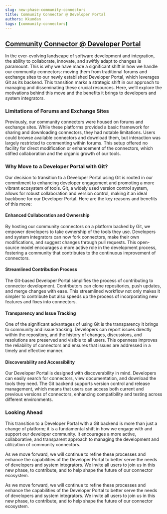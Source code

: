 ```yaml
---
slug: new-phase-community-connectors
title: Community Connector @ Developer Portal
authors: Kkundan
tags: [community-connectors]
---
```


 ## **[Community Connector @ Developer Portal](https://saviynt.github.io/developer-portal/community/connectors)**

In the ever-evolving landscape of software development and integration, the ability to collaborate, innovate, and swiftly adapt to changes is paramount. This is why we have made a significant shift in how we handle our community connectors: moving them from traditional forums and exchange sites to our newly established Developer Portal, which leverages Git as its backend. This transition marks a strategic shift  in our approach to managing and disseminating these crucial resources. Here, we’ll explore the motivations behind this move and the benefits it brings to developers and system integrators.



### **Limitations of Forums and Exchange Sites**

Previously, our community connectors were housed on forums and exchange sites. While these platforms provided a basic framework for sharing and downloading connectors, they had notable limitations. Users could browse available connectors and download them, but interaction was largely restricted to commenting within forums. This setup offered no facility for direct modification or enhancement of the connectors, which stifled collaboration and the organic growth of our tools.

### **Why Move to a Developer Portal with Git?**

Our decision to transition to a Developer Portal using Git is rooted in our commitment to enhancing developer engagement and promoting a more vibrant ecosystem of tools. Git, a widely used version control system, allows for robust collaboration and version control, making it an ideal backbone for our Developer Portal. Here are the key reasons and benefits of this move:

#### Enhanced Collaboration and Ownership

By hosting our community connectors on a platform backed by Git, we empower developers to take ownership of the tools they use. Developers and system integrators can now fork connectors, make their own modifications, and suggest changes through pull requests. This open-source model encourages a more active role in the development process, fostering a community that contributes to the continuous improvement of connectors.

#### Streamlined Contribution Process

The Git-based Developer Portal simplifies the process of contributing to connector development. Contributors can clone repositories, push updates, and merge changes with ease. This streamlined workflow not only makes it simpler to contribute but also speeds up the process of incorporating new features and fixes into connectors.

#### Transparency and Issue Tracking

One of the significant advantages of using Git is the transparency it brings to community and issue tracking. Developers can report issues directly within the repository, and the history of changes, discussions, and resolutions are preserved and visible to all users. This openness improves the reliability of connectors and ensures that issues are addressed in a timely and effective manner.

#### Discoverability and Accessibility

Our Developer Portal is designed with discoverability in mind. Developers can easily search for connectors, view documentation, and download the tools they need. The Git backend supports version control and release management, which means that users can access both current and previous versions of connectors, enhancing compatibility and testing across different environments.

### **Looking Ahead**

This transition to a Developer Portal with a Git backend is more than just a change of platform; it is a fundamental shift in how we engage with and support our developer community. It encourages a more active, collaborative, and transparent approach to managing the development and utilization of community connectors.

As we move forward, we will continue to refine these processes and enhance the capabilities of the Developer Portal to better serve the needs of developers and system integrators. We invite all users to join us in this new phase, to contribute, and to help shape the future of our connector ecosystem.

As we move forward, we will continue to refine these processes and enhance the capabilities of the Developer Portal to better serve the needs of developers and system integrators. We invite all users to join us in this new phase, to contribute, and to help shape the future of our connector ecosystem.

<GitHubDiscussions repo="saviynt/developer-portal" issueTerm="title" label="blog" theme="github-light" />
